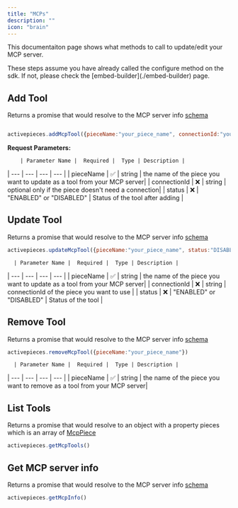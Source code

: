 ```yaml
---
title: "MCPs"
description: ""
icon: "brain"
---
```

<Snippet file="enterprise-feature.mdx" />

This documentaiton page shows what methods to call to update/edit your MCP server.

<Tip>
These steps assume you have already called the configure method on the sdk. If not, please check the [embed-builder](./embed-builder) page.
</Tip>


## Add Tool 

Returns a promise that would resolve to the MCP server info [schema](../endpoints/mcp-servers/schema)


```js

activepieces.addMcpTool({pieceName:"your_piece_name", connectionId:"your_connection_id "})

```

 **Request Parameters:**

        | Parameter Name |  Required |  Type | Description |
| --- | --- | --- | --- |
| pieceName | ✅  | string | the name of the piece you want to update as a tool from your MCP server|
| connectionId |  ❌ | string | optional only if the piece doesn't need a connection|
| status |  ❌  | "ENABLED" or "DISABLED" |  Status of the tool after adding |


## Update Tool

Returns a promise that would resolve to the MCP server info [schema](../endpoints/mcp-servers/schema)

```js
activepieces.updateMcpTool({pieceName:"your_piece_name", status:"DISABLED"})
```

      | Parameter Name |  Required |  Type | Description |
| --- | --- | --- | --- |
| pieceName | ✅  | string | the name of the piece you want to update as a tool from your MCP server|
| connectionId |  ❌ | string | connectionId of the piece you want to use |
| status |  ❌  | "ENABLED" or "DISABLED" |  Status of the tool  |

## Remove Tool 

Returns a promise that would resolve to the MCP server info [schema](../endpoints/mcp-servers/schema)

```js
activepieces.removeMcpTool({pieceName:"your_piece_name"})
```

      | Parameter Name |  Required |  Type | Description |
| --- | --- | --- | --- |
| pieceName | ✅  | string | the name of the piece you want to remove as a tool from your MCP server|





## List Tools 

Returns a promise that would resolve to an object with a property pieces which is an array of [McpPiece](../endpoints/mcp-pieces/schema)

```js
activepieces.getMcpTools()
```

## Get MCP server info 

Returns a promise that would resolve to the MCP server info [schema](../endpoints/mcp-servers/schema)

```js
activepieces.getMcpInfo()
```


